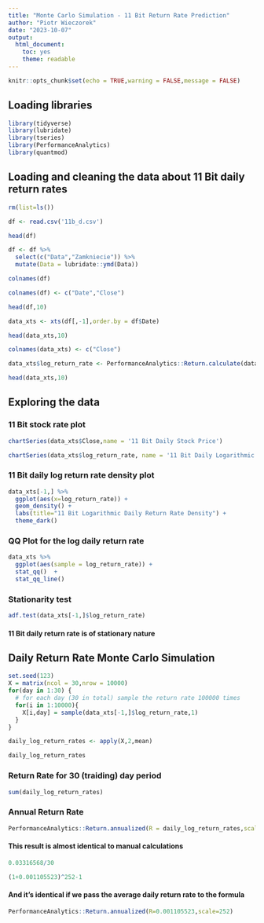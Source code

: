 ---
title: "Monte Carlo Simulation - 11 Bit Return Rate Prediction"
author: "Piotr Wieczorek"
date: "2023-10-07"
output: 
  html_document: 
    toc: yes
    theme: readable
---




```{r setup, include=FALSE}
knitr::opts_chunk$set(echo = TRUE,warning = FALSE,message = FALSE)
```

## Loading libraries

```{r}
library(tidyverse)
library(lubridate)
library(tseries)
library(PerformanceAnalytics)
library(quantmod)
```

## Loading and cleaning the data about 11 Bit daily return rates

```{r}
rm(list=ls())
```

```{r}
df <- read.csv('11b_d.csv')
```

```{r}
head(df)
```

```{r}
df <- df %>%
  select(c("Data","Zamkniecie")) %>%
  mutate(Data = lubridate::ymd(Data))
```

```{r}
colnames(df)
```
```{r}
colnames(df) <- c("Date","Close")
```

```{r}
head(df,10)
```


```{r}
data_xts <- xts(df[,-1],order.by = df$Date)
```


```{r}
head(data_xts,10)
```
```{r}
colnames(data_xts) <- c("Close")
```



```{r}
data_xts$log_return_rate <- PerformanceAnalytics::Return.calculate(data_xts$Close,method="log")
```


```{r}
head(data_xts,10)
```

## Exploring the data

### 11 Bit stock rate plot

```{r,fig.width=10}
chartSeries(data_xts$Close,name = '11 Bit Daily Stock Price')
```

```{r,fig.width=10}
chartSeries(data_xts$log_return_rate, name = '11 Bit Daily Logarithmic Return Rate')
```


### 11 Bit daily log return rate density plot

```{r}
data_xts[-1,] %>%
  ggplot(aes(x=log_return_rate)) + 
  geom_density() +
  labs(title="11 Bit Logarithmic Daily Return Rate Density") + 
  theme_dark() 
```

### QQ Plot for the log daily return rate

```{r}
data_xts %>%
  ggplot(aes(sample = log_return_rate)) +
  stat_qq()  +
  stat_qq_line()
```

### Stationarity test

```{r}
adf.test(data_xts[-1,]$log_return_rate)
```

#### 11 Bit daily return rate is of stationary nature

## Daily Return Rate Monte Carlo Simulation

```{r}
set.seed(123)
X = matrix(ncol = 30,nrow = 10000)
for(day in 1:30) {
  # for each day (30 in total) sample the return rate 100000 times
  for(i in 1:10000){
    X[i,day] = sample(data_xts[-1,]$log_return_rate,1)
  }
}
```

```{r}
daily_log_return_rates <- apply(X,2,mean)
```

```{r}
daily_log_return_rates
```
### Return Rate for 30 (traiding) day period

```{r}
sum(daily_log_return_rates)
```
### Annual Return Rate

```{r}
PerformanceAnalytics::Return.annualized(R = daily_log_return_rates,scale=252)
```
#### This result is almost identical to manual calculations

```{r}
0.03316568/30
```

```{r}
(1+0.001105523)^252-1
```
#### And it's identical if we pass the average daily return rate to the formula

```{r}
PerformanceAnalytics::Return.annualized(R=0.001105523,scale=252)
```

